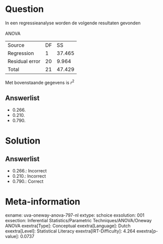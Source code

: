 Question
========

In een regressieanalyse worden de volgende resultaten gevonden\
\
ANOVA

  ---------------- ---- --------
  Source           DF   SS
  Regression       1    37.465
  Residual error   20   9.964
  Total            21   47.429
  ---------------- ---- --------

Met bovenstaande gegevens is *r*^2^

Answerlist
----------

* 0.266.
* 0.210.
* 0.790.

Solution
========

Answerlist
----------

* 0.266.: Incorrect
* 0.210.: Incorrect
* 0.790.: Correct

Meta-information
================
exname: uva-oneway-anova-797-nl
extype: schoice
exsolution: 001
exsection: Inferential Statistics/Parametric Techniques/ANOVA/Oneway ANOVA
exextra[Type]: Conceptual
exextra[Language]: Dutch
exextra[Level]: Statistical Literacy
exextra[IRT-Difficulty]: 4.264
exextra[p-value]: 0.0737
